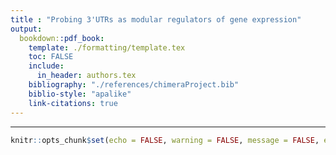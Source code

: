 ```yaml
---
title : "Probing 3'UTRs as modular regulators of gene expression"
output: 
  bookdown::pdf_book:
    template: ./formatting/template.tex
    toc: FALSE
    include:
      in_header: authors.tex
    bibliography: "./references/chimeraProject.bib" 
    biblio-style: "apalike"
    link-citations: true
---
```

    
    
---

```r
knitr::opts_chunk$set(echo = FALSE, warning = FALSE, message = FALSE, eval = FALSE)
```
\begin{abstract}
Hopefully this will help formate the entire paper according the arxiv latex template. I imagine there will be plenty of kinks in the road yet!
\end{abstract}
